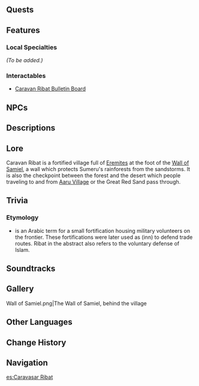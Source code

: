 {{Stub|Features. Please see [[Project:Location Pages Guide]].}}
{{Location Infobox
|image        = Caravan Ribat.png
|type         = Subarea
|region       = Sumeru
|subregion    = Dharma Forest
|area         = Ashavan Realm
}}
{{Location Intro|description=<p>A fortified village at the foot of a tall wall that blocks the sandstorms from destroying the Sumeru rainforests. Located at the foot of the [[Wall of Samiel]], Caravan Ribat serves as a thoroughfare for those coming from the forest going to [[Aaru Village]], and vice versa.</p>}}

==Quests==
{{Quests by Category List|heo=1}}

==Features==
===Local Specialties===
''(To be added.)''
<!--* {{Item|}}-->

===Interactables===
*[[Caravan Ribat Bulletin Board]]

==NPCs==
{{column|2|
* [[Arshia]]
* [[Aybak]] &mdash; Eremite Mercenary
* [[Baharak]] &mdash; Adventurer
* [[Behnam]] &mdash; Researcher
* [[Dunya]] &mdash; Researcher
* [[Hawad]] &mdash; Merchant
* [[Juzjani]] &mdash; Researcher
* [[Ma'asudi]] &mdash; Researcher
* [[Maryam]] &mdash; Owner, Gilded Journey
* [[Maziar]] &mdash; Employee, Gilded Journey
* [[Nasir]] &mdash; Eremite Mercenary
* [[Safie]] &mdash; Eremite Mercenary
* [[Railah]] &mdash; Researcher
* [[Thiyya]] &mdash; Eremite Mercenary
* [[Yinjie]] &mdash; Merchant
}}

==Descriptions==
{{Description|The mighty wall defends against the searing sandstorms but has also blocked the spread of wisdom's blessing. Is divine wisdom not meant to shine on all people?|Viewpoint, [[The Frontier Beneath the High Wall]]}}

==Lore==
Caravan Ribat is a fortified village full of [[The Eremites|Eremites]] at the foot of the [[Wall of Samiel]], a wall which protects Sumeru's rainforests from the sandstorms. It is also the checkpoint between the forest and the desert which people traveling to and from [[Aaru Village]] or the Great Red Sand pass through.

==Trivia==
===Etymology===
*{{Lang|''{{w|Ribat}}''|ar=رِبَـاط}} is an Arabic term for a small fortification housing military volunteers on the frontier. These fortifications were later used as {{w|caravanserais}} (inn) to defend trade routes. Ribat in the abstract also refers to the voluntary defense of Islam.

==Soundtracks==
{{Soundtracks by Category Table|Caravan Ribat Soundtracks|header=Caravan Ribat}}

==Gallery==
<gallery>
Wall of Samiel.png|The Wall of Samiel, behind the village
</gallery>

==Other Languages==
{{Other Languages
|en      = Caravan Ribat
|zhs     = 喀万驿
|zhs_rm  = Kāwàn-yì
|zht     = 喀萬驛
|zht_rm  = Kāwàn-yì
|zh_tl   = {{w|Caravan (travellers)|Karvan}} {{w|Stage station|Post Station}}
|ja      = キャラバン宿駅
|ja_rm   = Kyaraban Shukueki
|ja_tl   = Caravan {{w|Shukuba|Post Station}}
|ko      = 카라반 {{tt|수도원|修道院}}
|ko_rm   = Karaban Sudowon
|ko_tl   = Caravan Abbey
|es      = Caravasar Ribat
|es_tl   = Ribat {{w|Caravanserai}}
|fr      = Caravane Ribat
|fr_tl   = Ribat Caravan
|ru      = Караван-рибат
|ru_tl   = Ribat Caravan
|th      = Caravan Ribat
|vi      = Dịch Trạm Lữ Khách
|vi_tl   = 
|de      = Karawanen-Ribat
|de_tl   = Caravan Ribat
|id      = Caravan Ribat
|pt      = Ribat de Caravanas
|pt_tl   = Ribat of Caravans
|tr      = Ribat Kervanı
|tr_tl   = 
|it      = Carovana Ribat
|it_tl   = Caravan Ribat
}}

==Change History==
{{Change History|3.0}}

==Navigation==
{{Area Navbox|Sumeru}}

[[es:Caravasar Ribat]]